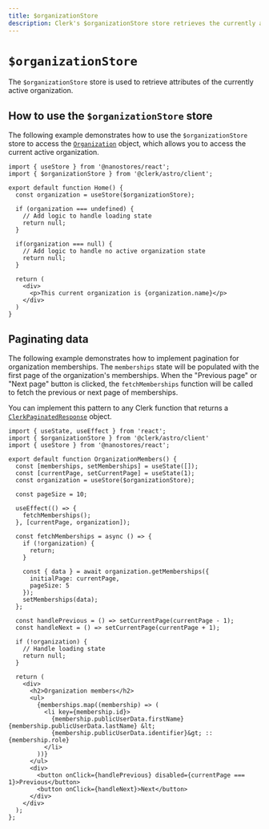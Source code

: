 ```yaml
---
title: $organizationStore
description: Clerk's $organizationStore store retrieves the currently active organization.
---
```


# `$organizationStore`

The `$organizationStore` store is used to retrieve attributes of the currently active organization.

## How to use the `$organizationStore` store

The following example demonstrates how to use the `$organizationStore` store to access the [`Organization`](/docs/references/javascript/organization/organization) object, which allows you to access the current active organization.

```tsx filename="session.tsx"
import { useStore } from '@nanostores/react';
import { $organizationStore } from '@clerk/astro/client';

export default function Home() {
  const organization = useStore($organizationStore);

  if (organization === undefined) {
    // Add logic to handle loading state
    return null;
  }

  if(organization === null) {
    // Add logic to handle no active organization state
    return null;
  }

  return (
    <div>
      <p>This current organization is {organization.name}</p>
    </div>
  )
}
```

## Paginating data

The following example demonstrates how to implement pagination for organization memberships. The `memberships` state will be populated with the first page of the organization's memberships. When the "Previous page" or "Next page" button is clicked, the `fetchMemberships` function will be called to fetch the previous or next page of memberships.

You can implement this pattern to any Clerk function that returns a [`ClerkPaginatedResponse`](/docs/references/javascript/types/clerk-paginated-response#clerk-paginated-response) object.

```tsx filename="organization-members.tsx"
import { useState, useEffect } from 'react';
import { $organizationStore } from '@clerk/astro/client'
import { useStore } from '@nanostores/react';

export default function OrganizationMembers() {
  const [memberships, setMemberships] = useState([]);
  const [currentPage, setCurrentPage] = useState(1);
  const organization = useStore($organizationStore);

  const pageSize = 10;

  useEffect(() => {
    fetchMemberships();
  }, [currentPage, organization]);

  const fetchMemberships = async () => {
    if (!organization) {
      return;
    }

    const { data } = await organization.getMemberships({
      initialPage: currentPage,
      pageSize: 5
    });
    setMemberships(data);
  };

  const handlePrevious = () => setCurrentPage(currentPage - 1);
  const handleNext = () => setCurrentPage(currentPage + 1);

  if (!organization) {
    // Handle loading state
    return null;
  }

  return (
    <div>
      <h2>Organization members</h2>
      <ul>
        {memberships.map((membership) => (
          <li key={membership.id}>
            {membership.publicUserData.firstName} {membership.publicUserData.lastName} &lt;
            {membership.publicUserData.identifier}&gt; :: {membership.role}
          </li>
        ))}
      </ul>
      <div>
        <button onClick={handlePrevious} disabled={currentPage === 1}>Previous</button>
        <button onClick={handleNext}>Next</button>
      </div>
    </div>
  );
};
```
